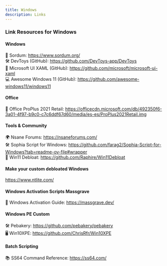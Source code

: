 ```yaml
---
title: Windows
description: Links
---
```

### Link Resources for Windows

#### Windows  
🔧 Sordum: https://www.sordum.org/  
🛠️ DevToys (GitHub): https://github.com/DevToys-app/DevToys  
🎨 Microsoft UI XAML (GitHub): https://github.com/microsoft/microsoft-ui-xaml  
💻 Awesome Windows 11 (GitHub): https://github.com/awesome-windows11/windows11  

#### Office  
🏢 Office ProPlus 2021 Retail: https://officecdn.microsoft.com/db/492350f6-3a01-4f97-b9c0-c7c6ddf67d60/media/es-es/ProPlus2021Retail.img  

#### Tools & Community  
🌍 Nsane Forums: https://nsaneforums.com/  
🛠️ Sophia Script for Windows: https://github.com/farag2/Sophia-Script-for-Windows?tab=readme-ov-file#wrapper  
🚀 Win11 Debloat: https://github.com/Raphire/Win11Debloat

#### Make your custom debloated Windows 
https://www.ntlite.com/

#### Windows Activation Scripts Massgrave  
🔑 Windows Activation Guide: https://massgrave.dev/  

#### Windows PE Custom  
🛠️ Pebakery: https://github.com/pebakery/pebakery  
🖥️ Win10XPE: https://github.com/ChrisRfr/Win10XPE  

#### Batch Scripting  
📚 SS64 Command Reference: https://ss64.com/  
